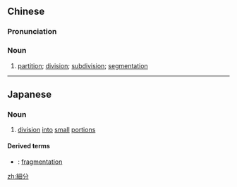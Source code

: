 {{also|细分}}
==Chinese==
{{zh-forms|s=细分}}

===Pronunciation===
{{zh-pron
|m=xìfēn
|c=sai3 fan1
|mn=sè-hun/sòe-hun
|cat=n
}}

===Noun===
{{zh-noun}}

# [[partition]]; [[division]]; [[subdivision]]; [[segmentation]]

----

==Japanese==
{{ja-kanjitab|さい|ぶん|yomi=o}}

===Noun===
{{ja-noun|さいぶん}}

# [[division]] [[into]] [[small]] [[portions]]

====Derived terms====
* {{ja-r|細分化|さいぶんか}}: [[fragmentation]]

[[zh:細分]]